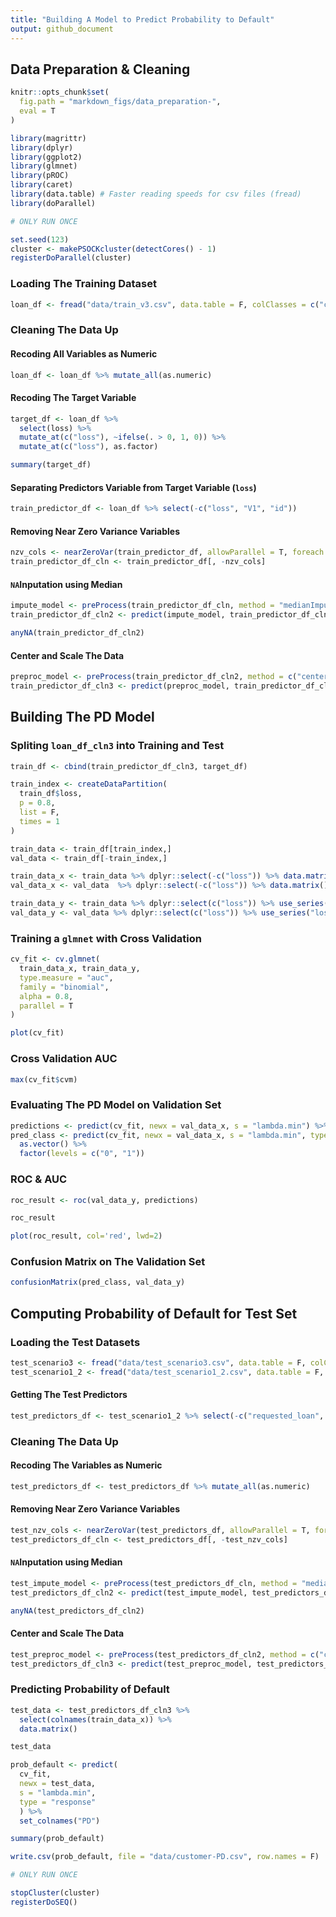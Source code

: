 ```yaml
---
title: "Building A Model to Predict Probability to Default"
output: github_document
---
```


## Data Preparation & Cleaning

```r
knitr::opts_chunk$set(
  fig.path = "markdown_figs/data_preparation-",
  eval = T
)
```

```r
library(magrittr)
library(dplyr)
library(ggplot2)
library(glmnet)
library(pROC)
library(caret)
library(data.table) # Faster reading speeds for csv files (fread)
library(doParallel)
```

```r
# ONLY RUN ONCE

set.seed(123)
cluster <- makePSOCKcluster(detectCores() - 1)
registerDoParallel(cluster)
```

### Loading The Training Dataset

```r
loan_df <- fread("data/train_v3.csv", data.table = F, colClasses = c("character"))
```

### Cleaning The Data Up

#### Recoding All Variables as Numeric

```r
loan_df <- loan_df %>% mutate_all(as.numeric)
```

#### Recoding The Target Variable

```r
target_df <- loan_df %>%
  select(loss) %>%
  mutate_at(c("loss"), ~ifelse(. > 0, 1, 0)) %>%
  mutate_at(c("loss"), as.factor)

summary(target_df)
```

#### Separating Predictors Variable from Target Variable (`loss`)

```r
train_predictor_df <- loan_df %>% select(-c("loss", "V1", "id"))
```

#### Removing Near Zero Variance Variables

```r
nzv_cols <- nearZeroVar(train_predictor_df, allowParallel = T, foreach = T)
train_predictor_df_cln <- train_predictor_df[, -nzv_cols]
```

#### `NA`Inputation using Median

```r
impute_model <- preProcess(train_predictor_df_cln, method = "medianImpute")
train_predictor_df_cln2 <- predict(impute_model, train_predictor_df_cln)

anyNA(train_predictor_df_cln2)
```

#### Center and Scale The Data

```r
preproc_model <- preProcess(train_predictor_df_cln2, method = c("center", "scale"))
train_predictor_df_cln3 <- predict(preproc_model, train_predictor_df_cln2)
```

## Building The PD Model

### Spliting `loan_df_cln3` into Training and Test

```r
train_df <- cbind(train_predictor_df_cln3, target_df)

train_index <- createDataPartition(
  train_df$loss,
  p = 0.8,
  list = F,
  times = 1
)

train_data <- train_df[train_index,]
val_data <- train_df[-train_index,]

train_data_x <- train_data %>% dplyr::select(-c("loss")) %>% data.matrix()
val_data_x <- val_data  %>% dplyr::select(-c("loss")) %>% data.matrix()

train_data_y <- train_data %>% dplyr::select(c("loss")) %>% use_series("loss")
val_data_y <- val_data %>% dplyr::select(c("loss")) %>% use_series("loss")
```

### Training a `glmnet` with Cross Validation

```r
cv_fit <- cv.glmnet(
  train_data_x, train_data_y,
  type.measure = "auc",
  family = "binomial",
  alpha = 0.8,
  parallel = T
)

plot(cv_fit)
```

### Cross Validation AUC

```r
max(cv_fit$cvm)
```

### Evaluating The PD Model on Validation Set

```r
predictions <- predict(cv_fit, newx = val_data_x, s = "lambda.min") %>% as.vector()
pred_class <- predict(cv_fit, newx = val_data_x, s = "lambda.min", type = "class") %>%
  as.vector() %>%
  factor(levels = c("0", "1"))
```

### ROC & AUC

```r
roc_result <- roc(val_data_y, predictions)

roc_result
```

```r
plot(roc_result, col='red', lwd=2)
```

### Confusion Matrix on The Validation Set

```r
confusionMatrix(pred_class, val_data_y)
```

## Computing Probability of Default for Test Set

### Loading the Test Datasets

```r
test_scenario3 <- fread("data/test_scenario3.csv", data.table = F, colClasses = c("character"))
test_scenario1_2 <- fread("data/test_scenario1_2.csv", data.table = F, colClasses = c("character"))
```

#### Getting The Test Predictors

```r
test_predictors_df <- test_scenario1_2 %>% select(-c("requested_loan", "V1", "X", "id"))
```

### Cleaning The Data Up

#### Recoding The Variables as Numeric

```r
test_predictors_df <- test_predictors_df %>% mutate_all(as.numeric)
```

#### Removing Near Zero Variance Variables

```r
test_nzv_cols <- nearZeroVar(test_predictors_df, allowParallel = T, foreach = T)
test_predictors_df_cln <- test_predictors_df[, -test_nzv_cols]
```

#### `NA`Inputation using Median

```r
test_impute_model <- preProcess(test_predictors_df_cln, method = "medianImpute")
test_predictors_df_cln2 <- predict(test_impute_model, test_predictors_df_cln)

anyNA(test_predictors_df_cln2)
```

#### Center and Scale The Data

```r
test_preproc_model <- preProcess(test_predictors_df_cln2, method = c("center", "scale"))
test_predictors_df_cln3 <- predict(test_preproc_model, test_predictors_df_cln2)
```

### Predicting Probability of Default

```r
test_data <- test_predictors_df_cln3 %>%
  select(colnames(train_data_x)) %>%
  data.matrix()

test_data
```

```r
prob_default <- predict(
  cv_fit,
  newx = test_data,
  s = "lambda.min",
  type = "response"
  ) %>%
  set_colnames("PD")

summary(prob_default)
```

```r
write.csv(prob_default, file = "data/customer-PD.csv", row.names = F)
```

```r
# ONLY RUN ONCE

stopCluster(cluster)
registerDoSEQ()
```